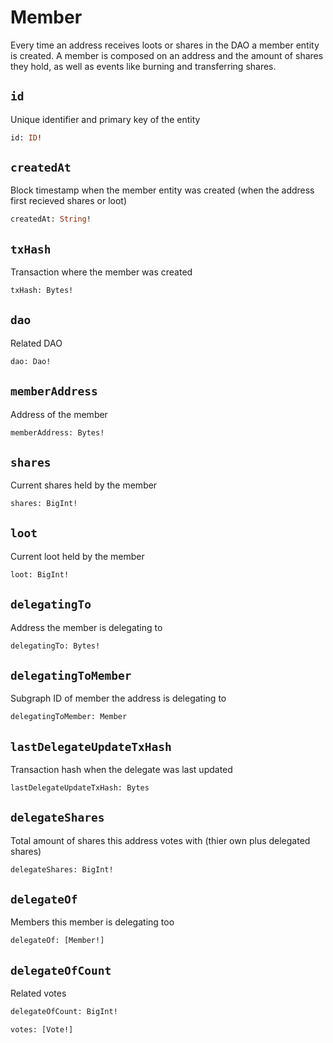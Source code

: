 # Member

Every time an address receives loots or shares in the DAO a member entity is created. A member is composed on an address and the amount of shares they hold, as well as events like burning and transferring shares.

## `id`

Unique identifier and primary key of the entity

```graphql
id: ID!
```

## `createdAt`

Block timestamp when the member entity was created (when the address first recieved shares or loot)

```graphql
createdAt: String!
```

## `txHash`

Transaction where the member was created

```graphql
txHash: Bytes!
```

## `dao`

Related DAO

```graphql
dao: Dao!
```

## `memberAddress`

Address of the member

```graphql
memberAddress: Bytes!
```

## `shares`

Current shares held by the member

```graphql
shares: BigInt!
```

## `loot`

Current loot held by the member

```graphql
loot: BigInt!
```

## `delegatingTo`

Address the member is delegating to

```graphql
delegatingTo: Bytes!
```

## `delegatingToMember`

Subgraph ID of member the address is delegating to

```graphql
delegatingToMember: Member
```

## `lastDelegateUpdateTxHash`

Transaction hash when the delegate was last updated

```graphql
lastDelegateUpdateTxHash: Bytes
```

## `delegateShares`

Total amount of shares this address votes with (thier own plus delegated shares)

```graphql
delegateShares: BigInt!
```

## `delegateOf`

Members this member is delegating too

```graphql
delegateOf: [Member!]
```

## `delegateOfCount`

Related votes

```graphql
delegateOfCount: BigInt!
```

```graphql
votes: [Vote!]
```
